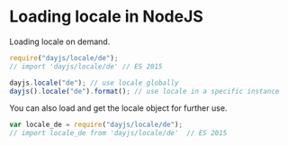 # Loading locale in NodeJS

Loading locale on demand.

```javascript
require("dayjs/locale/de");
// import 'dayjs/locale/de' // ES 2015

dayjs.locale("de"); // use locale globally
dayjs().locale("de").format(); // use locale in a specific instance
```

You can also load and get the locale object for further use.

```javascript
var locale_de = require("dayjs/locale/de");
// import locale_de from 'dayjs/locale/de'  // ES 2015
```
